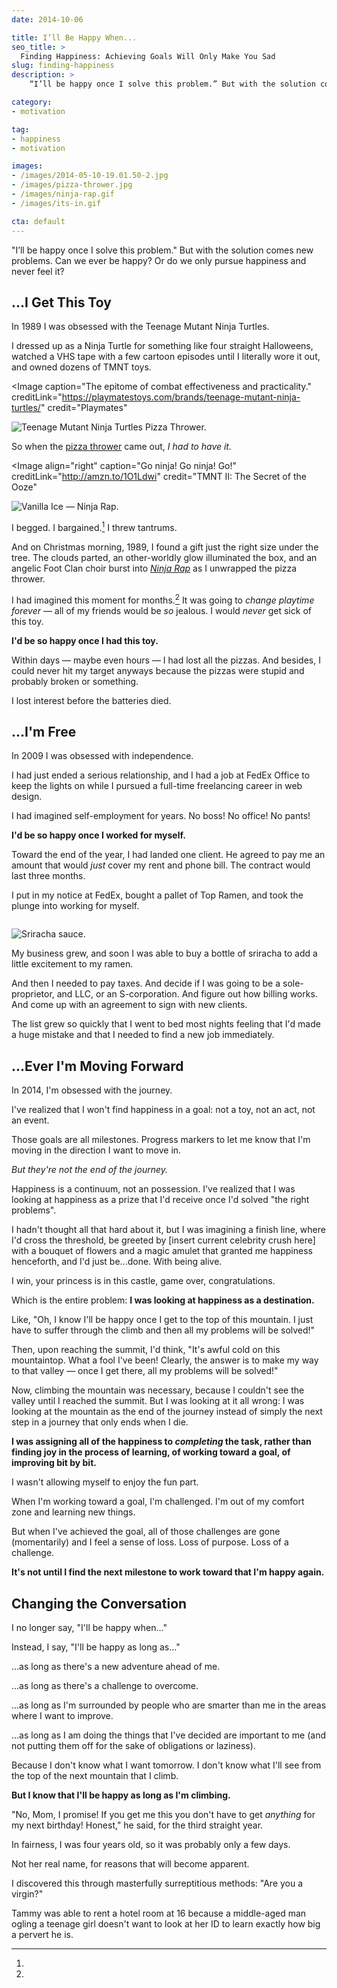 ```yaml
---
date: 2014-10-06

title: I’ll Be Happy When...
seo_title: >
  Finding Happiness: Achieving Goals Will Only Make You Sad
slug: finding-happiness
description: >
    “I’ll be happy once I solve this problem.” But with the solution comes new problems. Can we ever be happy? Or do we only pursue happiness and never feel it?

category:
- motivation

tag:
- happiness
- motivation

images:
- /images/2014-05-10-19.01.50-2.jpg
- /images/pizza-thrower.jpg
- /images/ninja-rap.gif
- /images/its-in.gif

cta: default
---
```



"I’ll be happy once I solve this problem." But with the solution comes new
problems. Can we ever be happy? Or do we only pursue happiness and never feel
it?

## ...I Get This Toy

In 1989 I was obsessed with the Teenage Mutant Ninja Turtles.

I dressed up as a Ninja Turtle for something like four straight Halloweens,
watched a VHS tape with a few cartoon episodes until I literally wore it out,
and owned dozens of TMNT toys.

<Image
  caption="The epitome of combat effectiveness and practicality."
  creditLink="https://playmatestoys.com/brands/teenage-mutant-ninja-turtles/"
  credit="Playmates"
>

  ![Teenage Mutant Ninja Turtles Pizza Thrower.](images/pizza-thrower.jpg)

</Image>

So when the [pizza thrower][1] came out, _I had to have it._

<Image
  align="right"
  caption="Go ninja! Go ninja! Go!"
  creditLink="http://amzn.to/1O1Ldwi"
  credit="TMNT II: The Secret of the Ooze"
>

  ![Vanilla Ice — Ninja Rap.](images/ninja-rap.gif)

</Image>

I begged. I bargained.[^next-birthday] I threw tantrums.

And on Christmas morning, 1989, I found a gift just the right size under the
tree. The clouds parted, an other-worldly glow illuminated the box, and an
angelic Foot Clan choir burst into [_Ninja Rap_][2] as I unwrapped the pizza
thrower.

I had imagined this moment for months.[^reality] It was going to _change
playtime forever_ — all of my friends would be _so_ jealous. I would _never_ get
sick of this toy.

**I'd be so happy once I had this toy.**

Within days — maybe even hours — I had lost all the pizzas. And besides, I could
never hit my target anyways because the pizzas were stupid and probably broken
or something.

I lost interest before the batteries died.

## ...I'm Free

In 2009 I was obsessed with independence.

I had just ended a serious relationship, and I had a job at FedEx Office to keep
the lights on while I pursued a full-time freelancing career in web design.

I had imagined self-employment for years. No boss! No office! No pants!

**I'd be so happy once I worked for myself.**

Toward the end of the year, I had landed one client. He agreed to pay me an
amount that would _just_ cover my rent and phone bill. The contract would last
three months.

I put in my notice at FedEx, bought a pallet of Top Ramen, and took the plunge
into working for myself.

<Image creditLink="http://www.huyfong.com/" credit="Huy Fong Foods">

  ![Sriracha sauce.](images/sriracha.jpg)

</Image>

My business grew, and soon I was able to buy a bottle of sriracha to add a
little excitement to my ramen.

And then I needed to pay taxes. And decide if I was going to be a
sole-proprietor, and LLC, or an S-corporation. And figure out how billing works.
And come up with an agreement to sign with new clients.

The list grew so quickly that I went to bed most nights feeling that I'd made a
huge mistake and that I needed to find a new job immediately.

## ...Ever I'm Moving Forward

In 2014, I'm obsessed with the journey.

I've realized that I won't find happiness in a goal: not a toy, not an act, not
an event.

Those goals are all milestones. Progress markers to let me know that I'm moving
in the direction I want to move in.

_But they're not the end of the journey._

Happiness is a continuum, not an possession. I've realized that I was looking at
happiness as a prize that I'd receive once I'd solved "the right problems".

I hadn't thought all that hard about it, but I was imagining a finish line,
where I'd cross the threshold, be greeted by [insert current celebrity crush
here] with a bouquet of flowers and a magic amulet that granted me happiness
henceforth, and I'd just be...done. With being alive.

I win, your princess is in this castle, game over, congratulations.

Which is the entire problem: **I was looking at happiness as a destination.**

Like, "Oh, I know I'll be happy once I get to the top of this mountain. I just
have to suffer through the climb and then all my problems will be solved!"

Then, upon reaching the summit, I'd think, "It's awful cold on this mountaintop.
What a fool I've been! Clearly, the answer is to make my way to that valley —
once I get there, all my problems will be solved!"

Now, climbing the mountain was necessary, because I couldn't see the valley
until I reached the summit. But I was looking at it all wrong: I was looking at
the mountain as the end of the journey instead of simply the next step in a
journey that only ends when I die.

**I was assigning all of the happiness to _completing_ the task, rather than finding joy in the process of learning, of working toward a goal, of improving bit by bit.**

I wasn't allowing myself to enjoy the fun part.

When I'm working toward a goal, I'm challenged. I'm out of my comfort zone and
learning new things.

But when I've achieved the goal, all of those challenges are gone (momentarily)
and I feel a sense of loss. Loss of purpose. Loss of a challenge.

**It's not until I find the next milestone to work toward that I'm happy again.**

## Changing the Conversation

I no longer say, "I'll be happy when..."

Instead, I say, "I'll be happy as long as..."

...as long as there's a new adventure ahead of me.

...as long as there's a challenge to overcome.

...as long as I'm surrounded by people who are smarter than me in the areas
where I want to improve.

...as long as I am doing the things that I've decided are important to me (and
not putting them off for the sake of obligations or laziness).

Because I don't know what I want tomorrow. I don't know what I'll see from the
top of the next mountain that I climb.

**But I know that I'll be happy as long as I'm climbing.**

[^next-birthday]:
  "No, Mom, I promise! If you get me this you don't have to get _anything_ for my next birthday! Honest," he said, for the third straight year.

[^reality]:
  In fairness, I was four years old, so it was probably only a few days.

[^fake-name]:
  Not her real name, for reasons that will become apparent.

[^clever]:
  I discovered this through masterfully surreptitious methods: "Are you a virgin?"

[^pervert]:
  Tammy was able to rent a hotel room at 16 because a middle-aged man ogling a teenage girl doesn't want to look at her ID to learn exactly how big a pervert he is.

[1]: https://www.youtube.com/watch?v=lQOo17fHTKE
[2]: https://www.youtube.com/watch?v=R_K6971WmAs
[3]: https://www.youtube.com/watch?v=2s3iGpDqQpQ

